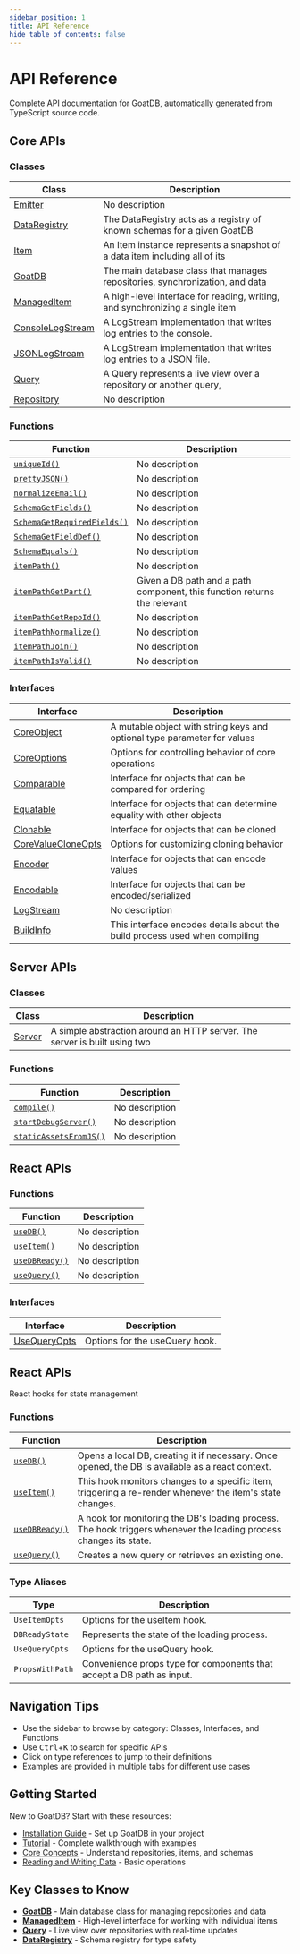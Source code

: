 ```yaml
---
sidebar_position: 1
title: API Reference
hide_table_of_contents: false
---
```


# API Reference

Complete API documentation for GoatDB, automatically generated from TypeScript source code.

## Core APIs

### Classes

| Class | Description |
|-------|-------------|
| [Emitter](./classes/emitter) | No description |
| [DataRegistry](./classes/dataregistry) | The DataRegistry acts as a registry of known schemas for a given GoatDB |
| [Item](./classes/item) | An Item instance represents a snapshot of a data item including all of its |
| [GoatDB](./classes/goatdb) | The main database class that manages repositories, synchronization, and data |
| [ManagedItem](./classes/manageditem) | A high-level interface for reading, writing, and synchronizing a single item |
| [ConsoleLogStream](./classes/consolelogstream) | A LogStream implementation that writes log entries to the console. |
| [JSONLogStream](./classes/jsonlogstream) | A LogStream implementation that writes log entries to a JSON file. |
| [Query](./classes/query) | A Query represents a live view over a repository or another query, |
| [Repository](./classes/repository) | No description |

### Functions

| Function | Description |
|----------|-------------|
| [`uniqueId()`](./functions-core#uniqueid) | No description |
| [`prettyJSON()`](./functions-core#prettyjson) | No description |
| [`normalizeEmail()`](./functions-core#normalizeemail) | No description |
| [`SchemaGetFields()`](./functions-core#schemagetfields) | No description |
| [`SchemaGetRequiredFields()`](./functions-core#schemagetrequiredfields) | No description |
| [`SchemaGetFieldDef()`](./functions-core#schemagetfielddef) | No description |
| [`SchemaEquals()`](./functions-core#schemaequals) | No description |
| [`itemPath()`](./functions-core#itempath) | No description |
| [`itemPathGetPart()`](./functions-core#itempathgetpart) | Given a DB path and a path component, this function returns the relevant |
| [`itemPathGetRepoId()`](./functions-core#itempathgetrepoid) | No description |
| [`itemPathNormalize()`](./functions-core#itempathnormalize) | No description |
| [`itemPathJoin()`](./functions-core#itempathjoin) | No description |
| [`itemPathIsValid()`](./functions-core#itempathisvalid) | No description |

### Interfaces

| Interface | Description |
|-----------|-------------|
| [CoreObject](./interfaces/coreobject) | A mutable object with string keys and optional type parameter for values |
| [CoreOptions](./interfaces/coreoptions) | Options for controlling behavior of core operations |
| [Comparable](./interfaces/comparable) | Interface for objects that can be compared for ordering |
| [Equatable](./interfaces/equatable) | Interface for objects that can determine equality with other objects |
| [Clonable](./interfaces/clonable) | Interface for objects that can be cloned |
| [CoreValueCloneOpts](./interfaces/corevaluecloneopts) | Options for customizing cloning behavior |
| [Encoder](./interfaces/encoder) | Interface for objects that can encode values |
| [Encodable](./interfaces/encodable) | Interface for objects that can be encoded/serialized |
| [LogStream](./interfaces/logstream) | No description |
| [BuildInfo](./interfaces/buildinfo) | This interface encodes details about the build process used when compiling |

## Server APIs

### Classes

| Class | Description |
|-------|-------------|
| [Server](./classes/server) | A simple abstraction around an HTTP server. The server is built using two |

### Functions

| Function | Description |
|----------|-------------|
| [`compile()`](./functions-server#compile) | No description |
| [`startDebugServer()`](./functions-server#startdebugserver) | No description |
| [`staticAssetsFromJS()`](./functions-server#staticassetsfromjs) | No description |

## React APIs

### Functions

| Function | Description |
|----------|-------------|
| [`useDB()`](./functions-react#usedb) | No description |
| [`useItem()`](./functions-react#useitem) | No description |
| [`useDBReady()`](./functions-react#usedbready) | No description |
| [`useQuery()`](./functions-react#usequery) | No description |

### Interfaces

| Interface | Description |
|-----------|-------------|
| [UseQueryOpts](./interfaces/usequeryopts) | Options for the useQuery hook. |

## React APIs

React hooks for state management

### Functions

| Function | Description |
|----------|-------------|
| [`useDB()`](./functions-react#usedb) | Opens a local DB, creating it if necessary. Once opened, the DB is available as a react context. |
| [`useItem()`](./functions-react#useitem) | This hook monitors changes to a specific item, triggering a re-render whenever the item's state changes. |
| [`useDBReady()`](./functions-react#usedbready) | A hook for monitoring the DB's loading process. The hook triggers whenever the loading process changes its state. |
| [`useQuery()`](./functions-react#usequery) | Creates a new query or retrieves an existing one. |

### Type Aliases

| Type | Description |
|------|-------------|
| `UseItemOpts` | Options for the useItem hook. |
| `DBReadyState` | Represents the state of the loading process. |
| `UseQueryOpts` | Options for the useQuery hook. |
| `PropsWithPath` | Convenience props type for components that accept a DB path as input. |

## Navigation Tips

- Use the sidebar to browse by category: Classes, Interfaces, and Functions
- Use <kbd>Ctrl</kbd>+<kbd>K</kbd> to search for specific APIs
- Click on type references to jump to their definitions
- Examples are provided in multiple tabs for different use cases

## Getting Started

New to GoatDB? Start with these resources:
- [Installation Guide](/installation) - Set up GoatDB in your project
- [Tutorial](/tutorial) - Complete walkthrough with examples  
- [Core Concepts](/concepts) - Understand repositories, items, and schemas
- [Reading and Writing Data](/reading-and-writing-data) - Basic operations

## Key Classes to Know

- **[GoatDB](./classes/goatdb)** - Main database class for managing repositories and data
- **[ManagedItem](./classes/manageditem)** - High-level interface for working with individual items
- **[Query](./classes/query)** - Live view over repositories with real-time updates
- **[DataRegistry](./classes/dataregistry)** - Schema registry for type safety

